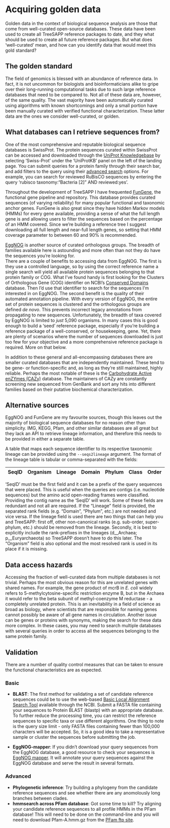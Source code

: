 # Acquiring golden data

Golden data in the context of biological sequence analysis are those that come from well-curated open-source databases. These data have been used to create all TreeSAPP reference packages to date, and they what should be used to create all future reference packages. But what does 'well-curated' mean, and how can you identify data that would meet this gold standard?

## The golden standard

The field of genomics is blessed with an abundance of reference data. In fact, it is not uncommon for biologists and bioinformaticians alike to gripe over their long-running computational tasks due to such large reference databases that need to be compared to. Not all of these data are, however, of the same quality. The vast majority have been automatically curated using algorithms with known shortcomings and only a small portion have been manually curated with verified functional characterization. These latter data are the ones we consider well-curated, or golden.

## What databases can I retrieve sequences from?

One of the most comprehensive and reputable biological sequence databases is SwissProt. The protein sequences curated within SwissProt can be accessed and downloaded through the [UniProt Knowledgebase](https://www.uniprot.org/) by selecting 'Swiss-Prot' under the 'UniProtKB' panel on the left of the landing page. You can submit queries for a protein family through their search bar, and add filters to the query using their [advanced search](https://www.uniprot.org/help/advanced_search) options. For example, you can search for reviewed RuBisCO sequences by entering the query 'rubisco taxonomy:"Bacteria [2]" AND reviewed:yes'.

Throughout the development of TreeSAPP I have frequented [FunGene](http://fungene.cme.msu.edu/), the functional gene pipeline and repository. This database provides curated sequences (of varying reliability) for many popular functional and taxonomic anchor genes. FunGene is also great since they have hidden Markov models (HMMs) for every gene available, providing a sense of what the full length gene is and allowing users to filter the sequences based on the percentage of an HMM covered. Since we're building a reference tree I suggest downloading all full length and near-full length genes, so setting that HMM coverage parameter to between 60 and 90% is recommended.

[EggNOG](http://eggnog5.embl.de/#/app/home) is another source of curated orthologous groups. The breadth of families available here is astounding and more often than not they do have the sequences you're looking for.\
There are a couple of benefits to accessing data from EggNOG. The first is they use a controlled language, so by using the correct reference name a single search will yield all available protein sequences belonging to that protein family or COG. What I've found handy is first looking for the Clusters of Orthologous Gene (COG) identifier on NCBI's [Conserved Domains](https://www.ncbi.nlm.nih.gov/Structure/cdd/cdd.shtml) database. Then I'd use that identifier to search for the sequences I'm interested in on EggNOG.
The second benefit is the quality of their automated annotation pipeline. With every version of EggNOG, the entire set of protein sequences is clustered and the orthologous groups are defined _de novo_. This prevents incorrect legacy annotations from propagating to new sequences.
Unfortunately, the breadth of taxa covered by EggNOG is limited to *just* 5,090 organisms. In many cases this is good enough to build a 'seed' reference package, especially if you're building a reference package of a well-conserved, or housekeeping, gene. Yet, there are plenty of scenarios where the number of sequences downloaded is just too few for your objective and a more comprehensive reference package is required. More on that below.

In addition to these general and all-encompassing databases there are smaller curated databases that are independently maintained. These tend to be gene- or function-specific and, as long as they're still maintained, highly reliable. Perhaps the most notable of these is the [Carbohydrate Active enZYmes (CAZy)](http://www.cazy.org/) database. The maintainers of CAZy are constantly screening new sequenced from GenBank and sort any hits into different families based on their putative biochemical characterization.

## Alternative sources

EggNOG and FunGene are my favourite sources, though this leaves out the majority of biological sequence databases for no reason other than simplicity. IMG, KEGG, Pfam, and other similar databases are all great but they lack an API to retrieve lineage information, and therefore this needs to be provided in either a separate table.

A table that maps each sequence identifier to its respective taxonomic lineage can be provided using the `--seqs2lineage` argument. The format of the lineage table is tabular or comma-separated with the fields:

| SeqID | Organism | Lineage | Domain | Phylum | Class | Order | Family | Genus | Species |
|-------|----------|---------|--------|--------|-------|-------|--------|-------|---------|

'SeqID' must be the first field and it can be a prefix of the query sequences that were placed. This is useful when the queries are contigs (i.e. nucleotide sequences) but the amino acid open-reading frames were classified. Providing the contig name as the 'SeqID' will work. Some of these fields are redundant and not all are required. If the "Lineage" field is provided, the separated rank fields (e.g. "Domain", "Phylum", etc.) are not needed and vice versa. If the lineage field is used there are two things that can help you and TreeSAPP: first off, other non-canonical ranks (e.g. sub-order, super-phylum, etc.) should be removed from the lineage. Secondly, it is best to explicitly include the rank-prefixes in the lineages (d\_\_Archaea; p\_\_Euryarchaeota) so TreeSAPP doesn't have to do this later. The "Organism" field is also optional and the most resolved rank is used in its place if it is missing.

## Data access hazards

Accessing the fraction of well-curated data from multiple databases is not trivial. Perhaps the most obvious reason for this are unrelated genes with shared names. For example, the gene product of mcrB in _E. coli_ widely refers to 5-methylcytosine-specific restriction enzyme B, but in the Archaea it would refer to the beta subunit of methyl-coenzyme M reductase - a completely unrelated protein. This is an inevitability in a field of science as broad as biology, where scientists that are responsible for naming genes cannot possibly be aware of all gene names in circulation.
Another issue can be genes or proteins with synonyms, making the search for these data more complex. In these cases, you may need to search multiple databases with several queries in order to access all the sequences belonging to the same protein family.

## Validation

There are a number of quality control measures that can be taken to ensure the functional characteristics are as expected.

### Basic

* **BLAST**: The first method for validating a set of candidate reference sequences could be to use the web-based [Basic Local Alignment Search Tool](https://blast.ncbi.nlm.nih.gov/Blast.cgi) available through the NCBI. Submit a FASTA file containing your sequences to Protein BLAST (blastp) with an appropriate database. To further reduce the processing time, you can restrict the reference sequences to specific taxa or use different algorithms. One thing to note is the query size limit - only FASTA files containing fewer than 100,000 characters will be accepted. So, it is a good idea to take a representative sample or cluster the sequences before submitting the job.

* **EggNOG-mapper**: If you didn't download your query sequences from the EggNOG database, a good resource to check your sequences is [EggNOG mapper](http://eggnog-mapper.embl.de/). It will annotate your query sequences against the EggNOG database and serve the result in several formats.

### Advanced

* **Phylogenetic inference**: Try building a phylogeny from the candidate reference sequences and see whether there are any anomolously long branches between clades.
* **hmmsearch across PFam database**: Got some time to kill? Try aligning your candidate reference sequences to all profile HMMs in the PFam database! This will need to be done on the command-line and you will need to download Pfam-A.hmm.gz from the [PFam ftp site](http://ftp.ebi.ac.uk/pub/databases/Pfam/current_release/).
